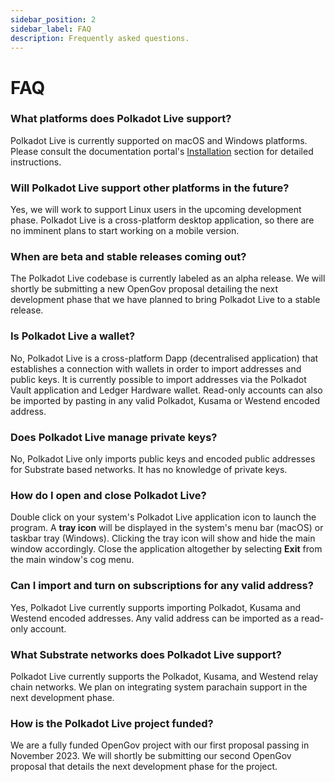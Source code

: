 ```yaml
---
sidebar_position: 2
sidebar_label: FAQ
description: Frequently asked questions.
---
```


# FAQ

### What platforms does Polkadot Live support?
Polkadot Live is currently supported on macOS and Windows platforms. Please consult the documentation portal's [Installation](../getting-started/installation/index.mdx) section for detailed instructions.

### Will Polkadot Live support other platforms in the future?
Yes, we will work to support Linux users in the upcoming development phase. Polkadot Live is a cross-platform desktop application, so there are no imminent plans to start working on a mobile version.

### When are beta and stable releases coming out?
The Polkadot Live codebase is currently labeled as an alpha release. We will shortly be submitting a new OpenGov proposal detailing the next development phase that we have planned to bring Polkadot Live to a stable release.

### Is Polkadot Live a wallet?
No, Polkadot Live is a cross-platform Dapp (decentralised application) that establishes a connection with wallets in order to import addresses and public keys. It is currently possible to import addresses via the Polkadot Vault application and Ledger Hardware wallet. Read-only accounts can also be imported by pasting in any valid Polkadot, Kusama or Westend encoded address.

### Does Polkadot Live manage private keys?
No, Polkadot Live only imports public keys and encoded public addresses for Substrate based networks. It has no knowledge of private keys.

### How do I open and close Polkadot Live?
Double click on your system's Polkadot Live application icon to launch the program. A **tray icon** will be displayed in the system's menu bar (macOS) or taskbar tray (Windows). Clicking the tray icon will show and hide the main window accordingly. Close the application altogether by selecting **Exit** from the main window's cog menu.

### Can I import and turn on subscriptions for any valid address?
Yes, Polkadot Live currently supports importing Polkadot, Kusama and Westend encoded addresses. Any valid address can be imported as a read-only account.

### What Substrate networks does Polkadot Live support?
Polkadot Live currently supports the Polkadot, Kusama, and Westend relay chain networks. We plan on integrating system parachain support in the next development phase.

### How is the Polkadot Live project funded?
We are a fully funded OpenGov project with our first proposal passing in November 2023. We will shortly be submitting our second OpenGov proposal that details the next development phase for the project.
